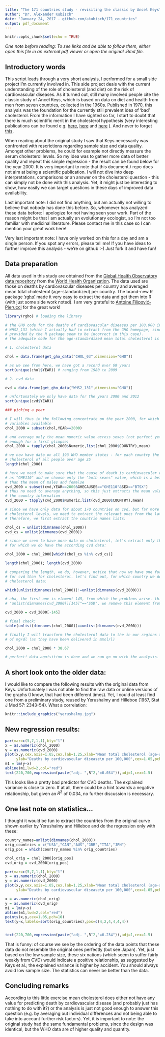 ```yaml
---
title: "The 171 countries study - revisiting the classic by Ancel Keys"
author: "Dr. Alexander Kubisch"
date: "January 24, 2017 - github.com/akubisch/171_countries"
output: pdf_document
---
```


```r
knitr::opts_chunk$set(echo = TRUE)
```

*One note before reading: To see links and be able to follow them, either open this file in an external pdf viewer or open the original .Rmd file.*

## Introductory words

This script leads through a very short analysis, I performed for a small side project I'm currently involved in. This side project deals with the current understanding of the role of cholesterol (and diet) on the risk of cardiovascular diseases. As it turned out, still many involved people cite the classic study of Ancel Keys, which is based on data on diet and health from men from seven countries, collected in the 1960s.
Published in 1970, this analysis was the foundation for the currently still prevalent idea of 'bad' cholesterol. From the information I have sighted so far, I start to doubt that there is much scientific merit in the cholesterol hypothesis (very interesting publications can be found e.g. [here](http://www.egms.de/static/en/journals/gms/2007-5/000040.shtml), [here](http://www.mdpi.com/2072-6643/7/10/5429) and [here](http://www.scirp.org/journal/PaperInformation.aspx?PaperID=34065) ). And never to forget [this](http://journals.plos.org/plosmedicine/article?id=10.1371/journal.pmed.0020124).

When reading about the original study I saw that Keys necessarily was confronted with rescrictions regarding sample size and data quality. Amongst other problems, he could for example not directly measure the serum cholesterol levels. So my idea was to gather more data of better quality and repeat this simple regression - the result can be found below for the year 2000. It is very important to note that this document / repo does not aim at being a scientific publication. I will not dive into deep interpretations, comparisons or an answer on the cholesterol question - this can simply not be done with this analysis. Yet, it might just be interesting to show, how easily we can target questions in these days of improved data availability. 

Last important note: I did not find anything, but am actually not willing to believe that nobody has done this before. So, whomever has analyzed these data before: I apologize for not having seen your work. Part of the reason might be that I am actually an evolutionary ecologist, so I'm not too familiar with medicinal literature. Please contact me in this case so I can mention your great work here!

Very last important note: I have only worked on this for a day and am a single person. If you spot any errors, please tell me! If you have ideas to further improve this analysis - we're on github :-) Just fork it and have fun!

## Data preparation

All data used in this study are obtained from the [Global Health Observatory data repository](http://apps.who.int/gho/data/node.home) from the [World Health Organization](http://who.int/en/). The data used are those on deaths by cardiovascular diseases per country and averaged mean total cholesterol (age-standardized) per country. The brand-new R package ['rgho'](https://github.com/pierucci/rgho) made it very easy to extract the data and get them into R (with just some side work noted). I am very grateful to [Antoine Filipović-Pierucci](https://pierucci.org/) for the great work!

```r
library(rgho) # loading the library

# the GHO code for the deaths of cardiovascular diseases per 100.000 inhabitants is
# WHS2_131 (which I actually had to extract from the GHO homepage, since the codes 
# provided by the R package seem to be incorrect in this case).
# the adequate code for the age-standardized mean total cholesterol is CHOL_03

# 1. cholesterol data

chol = data.frame(get_gho_data("CHOL_03",dimension="GHO"))

# as we see from here, we have got a record over 60 years
sort(unique(chol$YEAR)) # ranging from 1980 to 2009

# 2. cvd data

cvd = data.frame(get_gho_data("WHS2_131",dimension="GHO"))

# unfortunately we only have data for the years 2000 and 2012
sort(unique(cvd$YEAR))

### picking a year

# I will thus in the following concentrate on the year 2000, for which we have both
# variables available
chol_2000 = subset(chol,YEAR==2000)

# and average only the mean numeric value across sexes (not perfect yet, but good 
# enough for a first glimpse)
chol_2000 = tapply(chol_2000$Numeric,list(chol_2000$COUNTRY),mean)

# we now have data on all 193 WHO member states - for each country the mean total
# cholesterol of all people over age 25
length(chol_2000)

# here we need to make sure that the cause of death is cardiovascular disease, coded 
# as "GHE110" and we choose only the "both sexes" value, which is a better estimate 
# than the mean of males and femalse
cvd_2000 = subset(cvd,YEAR==2000&GHECAUSES=="GHE110"&SEX=="BTSX")
# thus no need to average anything, so this just extracts the mean value, but keeps 
# the country information
cvd_2000 = tapply(cvd_2000$Numeric,list(cvd_2000$COUNTRY),mean)

# since we have only data for about 170 countries on cvd, but far more for 
# cholesterol levels, we need to extract the relevant ones from the latter. 
# therefore, we first extract the countrie names lists:

chol_cs = unlist(dimnames(chol_2000))
cvd_cs = unlist(dimnames(cvd_2000))

# since we seem to have more data on cholesterol, let's extract only those countries, 
# for which we do have the according cvd data:

chol_2000 = chol_2000[which(chol_cs %in% cvd_cs)]

length(chol_2000); length(cvd_2000)

# comparing the length, we do, however, notice that now we have one further data point 
# for cvd than for cholesterol. let's find out, for which country we do not have
# cholesterol data:

which(unlist(dimnames(chol_2000))!=unlist(dimnames(cvd_2000)))

# aha, the first one is element 145, from which the problems arise. this is
# "unlist(dimnames(cvd_2000))[145]"=="SSD". we remove this element from our cvd list:

cvd_2000 = cvd_2000[-145]

# final check:
table(unlist(dimnames(chol_2000))==unlist(dimnames(cvd_2000)))

# finally I will transform the cholesterol data to the in our regions typical dimensions 
# of mg/dl (as they have been delivered in mmol/l)

chol_2000 = chol_2000 * 38.67

# perfect! data aquisition is done and we can go on with the analysis.
```

## A short look onto the older data:

I would like to compare the following results with the original data from Keys. Unfortunately I was not able to find the raw data or online versions of the graphs (I know, that had been different times). Yet, I could at least find one from a preliminary study, reused by Yerushalmy and Hilleboe (1957, Stat J Med 57: 2343-54). What a correlation:

```r
knitr::include_graphics("yerushalmy.jpg")
```

## New regression results:

```r
par(mar=c(5,7,1,1),bty="l")
x = as.numeric(chol_2000)
y = as.numeric(cvd_2000)
plot(x,y,cex.axis=1.05,cex.lab=1.25,xlab="Mean total cholesterol (age-standardized; mg/dl)",
     ylab="Deaths by cardiovascular disease\n per 100,000",cex=1.05,pch=16)
m1 = lm(y~x)
abline(m1,lwd=2,col="red")
text(220,700,expression(paste("adj. ",R^2,"=0.034")),adj=1,cex=1.5)
```

This looks like a pretty bad predictor for CVD deaths. The explained variance is close to zero. If at all, there could be a hint towards a negative relationship, but given an $R^2$ of 0.034, no further discussion is necessary.

## One last note on statistics...

I thought it would be fun to extract the countries from the original curve shown earlier by Yerushalmy and Hilleboe and do the regression only with these:

```r
country_names=unlist(dimnames(chol_2000))
orig_countries = c("USA","CAN","AUS","GBR","ITA","JPN")
orig_pos = which(country_names %in% orig_countries)

chol_orig = chol_2000[orig_pos]
cvd_orig = cvd_2000[orig_pos]

par(mar=c(5,7,1,1),bty="l")
x = as.numeric(chol_2000)
y = as.numeric(cvd_2000)
plot(x,y,cex.axis=1.05,cex.lab=1.25,xlab="Mean total cholesterol (age-standardized; mg/dl)",
     ylab="Deaths by cardiovascular disease\n per 100,000",cex=1.05,pch=16,col="grey75")

x = as.numeric(chol_orig)
y = as.numeric(cvd_orig)
m1 = lm(y~x)
abline(m1,lwd=2,col="red")
points(x,y,cex=1.05,pch=16)
text(y~x,labels=sort(orig_countries),pos=c(4,2,4,4,4,4))


text(220,700,expression(paste("adj. ",R^2,"=0.234")),adj=1,cex=1.5)
```

That is funny: of course we see by the ordering of the data points that these data do not resemble the original ones perfectly (but see Japan). Yet, just based on the low sample size, these six nations (which seem to suffer fairly weakly from CVD) would indicate a positive relationship, as suggested by Keys et al.; the explained variance is higher by accident. You should always avoid low sample size. The statistics can never be better than the data.

## Concluding remarks

According to this little exercise mean cholesterol does either not have any value for predicting death by cardiovascular disease (and probably just has nothing to do with it?) or the analysis is just not good enough to answer this question (e.g. by averaging out individual differences and not being able to take into account further risk factors). Yet, it is important to note: the original study had the same fundamental problems, since the design was identical, but the WHO data are of higher quality and quantity.

